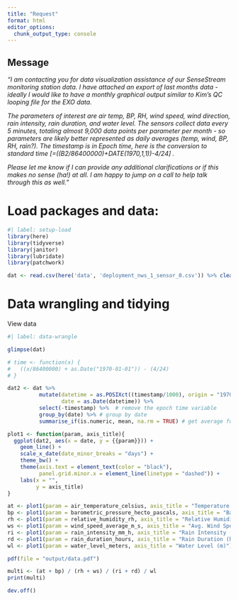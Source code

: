 ```yaml
---
title: "Request"
format: html
editor_options: 
  chunk_output_type: console
---
```


## Message

*"I am contacting you for data visualization assistance of our SenseStream monitoring station data. I have attached an export of last months data - ideally I would like to have a monthly graphical output similar to Kim's QC looping file for the EXO data.*

*The parameters of interest are air temp, BP, RH, wind speed, wind direction, rain intensity, rain duration, and water level. The sensors collect data every 5 minutes, totaling almost 9,000 data points per parameter per month - so parameters are likely better represented as daily averages (temp, wind, BP, RH, rain?). The timestamp is in Epoch time, here is the conversion to standard time \[=((B2/86400000)+DATE(1970,1,1))-4/24\] .*

*Please let me know if I can provide any additional clarifications or if this makes no sense (ha!) at all. I am happy to jump on a call to help talk through this as well."*

# Load packages and data:

```r
#| label: setup-load
library(here)
library(tidyverse)
library(janitor)
library(lubridate)
library(patchwork)

dat <- read.csv(here('data', 'deployment_nws_1_sensor_0.csv')) %>% clean_names()

```

# Data wrangling and tidying

View data

```r
#| label: data-wrangle

glimpse(dat)

# time <- function(x) {
#   ((x/86400000) + as.Date("1970-01-01")) - (4/24)
# }

dat2 <- dat %>% 
          mutate(datetime = as.POSIXct((timestamp/1000), origin = "1970-01-01"),
                 date = as.Date(datetime)) %>% 
          select(-timestamp) %>%  # remove the epoch time variable
          group_by(date) %>% # group by date
          summarise_if(is.numeric, mean, na.rm = TRUE) # get average for all numeric variables by day


```

```r
plot1 <- function(param, axis_title){
  ggplot(dat2, aes(x = date, y = {{param}})) + 
    geom_line() +
    scale_x_date(date_minor_breaks = "days") +
    theme_bw() +
    theme(axis.text = element_text(color = "black"),
          panel.grid.minor.x = element_line(linetype = "dashed")) +
    labs(x = "",
         y = axis_title)
}
```

```r
at <- plot1(param = air_temperature_celsius, axis_title = "Temperature \U00b0 C")
bp <- plot1(param = barometric_pressure_hecto_pascals, axis_title = "Barometric Pressure (hPa)")
rh <- plot1(param = relative_humidity_rh, axis_title = "Relative Humidity (%)")
ws <- plot1(param = wind_speed_average_m_s, axis_title = "Avg. Wind Speed (m/s)")
ri <- plot1(param = rain_intensity_mm_h, axis_title = "Rain Intensity (mm/hr)")
rd <- plot1(param = rain_duration_hours, axis_title = "Rain Duration (hrs)")
wl <- plot1(param = water_level_meters, axis_title = "Water Level (m)")

pdf(file = "output/data.pdf")

multi <- (at + bp) / (rh + ws) / (ri + rd) / wl
print(multi)

dev.off()

```
